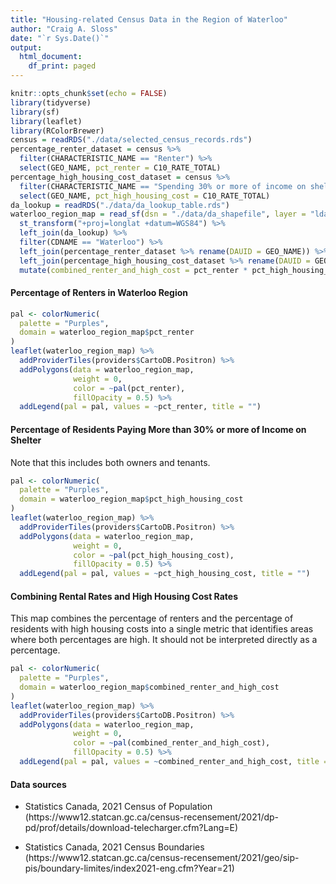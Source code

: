 ```yaml
---
title: "Housing-related Census Data in the Region of Waterloo"
author: "Craig A. Sloss"
date: "`r Sys.Date()`"
output:
  html_document:
    df_print: paged
---
```


```r
knitr::opts_chunk$set(echo = FALSE)
library(tidyverse)
library(sf)
library(leaflet)
library(RColorBrewer)
census = readRDS("./data/selected_census_records.rds")
percentage_renter_dataset = census %>%
  filter(CHARACTERISTIC_NAME == "Renter") %>%
  select(GEO_NAME, pct_renter = C10_RATE_TOTAL)
percentage_high_housing_cost_dataset = census %>%
  filter(CHARACTERISTIC_NAME == "Spending 30% or more of income on shelter costs") %>%
  select(GEO_NAME, pct_high_housing_cost = C10_RATE_TOTAL)
da_lookup = readRDS("./data/da_lookup_table.rds")
waterloo_region_map = read_sf(dsn = "./data/da_shapefile", layer = "lda_000b21a_e") %>%
  st_transform("+proj=longlat +datum=WGS84") %>%
  left_join(da_lookup) %>%
  filter(CDNAME == "Waterloo") %>%
  left_join(percentage_renter_dataset %>% rename(DAUID = GEO_NAME)) %>%
  left_join(percentage_high_housing_cost_dataset %>% rename(DAUID = GEO_NAME)) %>%
  mutate(combined_renter_and_high_cost = pct_renter * pct_high_housing_cost / 100)
```

#### Percentage of Renters in Waterloo Region

```r
pal <- colorNumeric(
  palette = "Purples",
  domain = waterloo_region_map$pct_renter
)
leaflet(waterloo_region_map) %>%
  addProviderTiles(providers$CartoDB.Positron) %>%
  addPolygons(data = waterloo_region_map,
              weight = 0,
              color = ~pal(pct_renter),
              fillOpacity = 0.5) %>%
  addLegend(pal = pal, values = ~pct_renter, title = "") 
```

#### Percentage of Residents Paying More than 30% or more of Income on Shelter

Note that this includes both owners and tenants.

```r
pal <- colorNumeric(
  palette = "Purples",
  domain = waterloo_region_map$pct_high_housing_cost
)
leaflet(waterloo_region_map) %>%
  addProviderTiles(providers$CartoDB.Positron) %>%
  addPolygons(data = waterloo_region_map,
              weight = 0,
              color = ~pal(pct_high_housing_cost),
              fillOpacity = 0.5) %>%
  addLegend(pal = pal, values = ~pct_high_housing_cost, title = "") 
```

#### Combining Rental Rates and High Housing Cost Rates

This map combines the percentage of renters and the percentage of residents with high housing costs into a single metric that identifies areas where both percentages are high. It should not be interpreted directly as a percentage.

```r
pal <- colorNumeric(
  palette = "Purples",
  domain = waterloo_region_map$combined_renter_and_high_cost
)
leaflet(waterloo_region_map) %>%
  addProviderTiles(providers$CartoDB.Positron) %>%
  addPolygons(data = waterloo_region_map,
              weight = 0,
              color = ~pal(combined_renter_and_high_cost),
              fillOpacity = 0.5) %>%
  addLegend(pal = pal, values = ~combined_renter_and_high_cost, title = "") 
```

#### Data sources 

* Statistics Canada, 2021 Census of Population (https://www12.statcan.gc.ca/census-recensement/2021/dp-pd/prof/details/download-telecharger.cfm?Lang=E)

* Statistics Canada, 2021 Census Boundaries (https://www12.statcan.gc.ca/census-recensement/2021/geo/sip-pis/boundary-limites/index2021-eng.cfm?Year=21)

